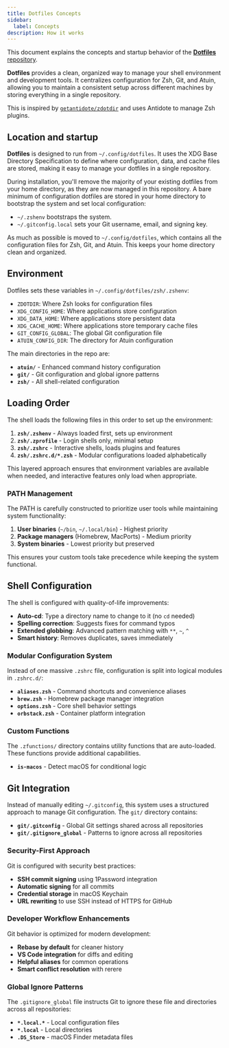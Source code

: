 ```yaml
---
title: Dotfiles Concepts
sidebar:
  label: Concepts
description: How it works
---
```

This document explains the concepts and startup behavior of the [**Dotfiles** repository](https://github.com/dfinster/dotfiles).

**Dotfiles** provides a clean, organized way to manage your shell environment and development tools. It centralizes configuration for Zsh, Git, and Atuin, allowing you to maintain a consistent setup across different machines by storing everything in a single repository.

This is inspired by [`getantidote/zdotdir`](https://github.com/getantidote/zdotdir) and uses Antidote to manage Zsh plugins.

## Location and startup

**Dotfiles** is designed to run from `~/.config/dotfiles`. It uses the XDG Base Directory Specification to define where configuration, data, and cache files are stored, making it easy to manage your dotfiles in a single repository.

During installation, you'll remove the majority of your existing dotfiles from your home directory, as they are now managed in this repository. A bare minimum of configuration dotfiles are stored in your home directory to bootstrap the system and set local configuration:

- `~/.zshenv` bootstraps the system.
- `~/.gitconfig.local` sets your Git username, email, and signing key.

As much as possible is moved to `~/.config/dotfiles`, which contains all the configuration files for Zsh, Git, and Atuin. This keeps your home directory clean and organized.

## Environment

Dotfiles sets these variables in `~/.config/dotfiles/zsh/.zshenv`:

- `ZDOTDIR`: Where Zsh looks for configuration files
- `XDG_CONFIG_HOME`: Where applications store configuration
- `XDG_DATA_HOME`: Where applications store persistent data
- `XDG_CACHE_HOME`: Where applications store temporary cache files
- `GIT_CONFIG_GLOBAL`: The global Git configuration file
- `ATUIN_CONFIG_DIR`: The directory for Atuin configuration

The main directories in the repo are:

- **`atuin/`** - Enhanced command history configuration
- **`git/`** - Git configuration and global ignore patterns
- **`zsh/`** - All shell-related configuration

## Loading Order

The shell loads the following files in this order to set up the environment:

1. **`zsh/.zshenv`** - Always loaded first, sets up environment
2. **`zsh/.zprofile`** - Login shells only, minimal setup
3. **`zsh/.zshrc`** - Interactive shells, loads plugins and features
4. **`zsh/.zshrc.d/*.zsh`** - Modular configurations loaded alphabetically

This layered approach ensures that environment variables are available when needed, and interactive features only load when appropriate.

### PATH Management

The PATH is carefully constructed to prioritize user tools while maintaining system functionality:

1. **User binaries** (`~/bin`, `~/.local/bin`) - Highest priority
2. **Package managers** (Homebrew, MacPorts) - Medium priority
3. **System binaries** - Lowest priority but preserved

This ensures your custom tools take precedence while keeping the system functional.

## Shell Configuration

The shell is configured with quality-of-life improvements:

- **Auto-cd**: Type a directory name to change to it (no `cd` needed)
- **Spelling correction**: Suggests fixes for command typos
- **Extended globbing**: Advanced pattern matching with `**`, `~`, `^`
- **Smart history**: Removes duplicates, saves immediately

### Modular Configuration System

Instead of one massive `.zshrc` file, configuration is split into logical modules in `.zshrc.d/`:

- **`aliases.zsh`** - Command shortcuts and convenience aliases
- **`brew.zsh`** - Homebrew package manager integration
- **`options.zsh`** - Core shell behavior settings
- **`orbstack.zsh`** - Container platform integration

### Custom Functions

The `.zfunctions/` directory contains utility functions that are auto-loaded. These functions provide additional capabilities.

- **`is-macos`** - Detect macOS for conditional logic

## Git Integration

Instead of manually editing `~/.gitconfig`, this system uses a structured approach to manage Git configuration. The `git/` directory contains:

- **`git/.gitconfig`** - Global Git settings shared across all repositories
- **`git/.gitignore_global`** - Patterns to ignore across all repositories

### Security-First Approach

Git is configured with security best practices:

- **SSH commit signing** using 1Password integration
- **Automatic signing** for all commits
- **Credential storage** in macOS Keychain
- **URL rewriting** to use SSH instead of HTTPS for GitHub

### Developer Workflow Enhancements

Git behavior is optimized for modern development:

- **Rebase by default** for cleaner history
- **VS Code integration** for diffs and editing
- **Helpful aliases** for common operations
- **Smart conflict resolution** with rerere

### Global Ignore Patterns

The `.gitignore_global` file instructs Git to ignore these file and directories across all repositories:

- **`*.local.*`** - Local configuration files
- **`*.local`** - Local directories
- **`.DS_Store`** - macOS Finder metadata files
